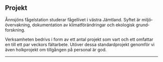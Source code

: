 
## Projekt

Ånnsjöns fågelstation studerar fågellivet i västra Jämtland. Syftet är miljö­övervakning, dokumentation av klimat­förändringar och ekologisk grund­forskning.

Verksamheten bedrivs i form av ett antal projekt som vart och ett omfattar en till ett par veckors fältarbete. Utöver dessa standardprojekt genomför vi även holkprojekt om tillgången på personal är god.

---

<ProjectsGrid wrap />
